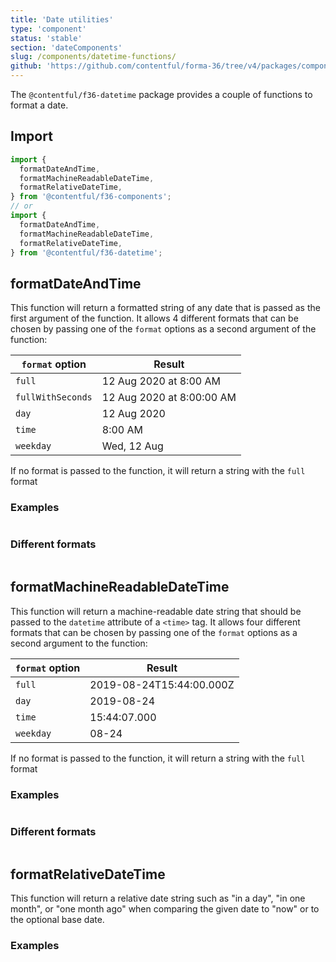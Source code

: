 ```yaml
---
title: 'Date utilities'
type: 'component'
status: 'stable'
section: 'dateComponents'
slug: /components/datetime-functions/
github: 'https://github.com/contentful/forma-36/tree/v4/packages/components/datetime/src/utils'
---
```


The `@contentful/f36-datetime` package provides a couple of functions to format a date.

## Import

```jsx static=true
import {
  formatDateAndTime,
  formatMachineReadableDateTime,
  formatRelativeDateTime,
} from '@contentful/f36-components';
// or
import {
  formatDateAndTime,
  formatMachineReadableDateTime,
  formatRelativeDateTime,
} from '@contentful/f36-datetime';
```

## formatDateAndTime

This function will return a formatted string of any date that is passed as the first argument of the function.
It allows 4 different formats that can be chosen by passing one of the `format` options as a second argument of the function:

| `format` option   | Result                    |
| ----------------- | ------------------------- |
| `full`            | 12 Aug 2020 at 8:00 AM    |
| `fullWithSeconds` | 12 Aug 2020 at 8:00:00 AM |
| `day`             | 12 Aug 2020               |
| `time`            | 8:00 AM                   |
| `weekday`         | Wed, 12 Aug               |

If no format is passed to the function, it will return a string with the `full` format

### Examples

```jsx file=../../examples/FormatDateAndTimeExample.tsx

```

### Different formats

```jsx file=../../examples/DifferentFormatsExample.tsx

```

## formatMachineReadableDateTime

This function will return a machine-readable date string that should be passed to the `datetime` attribute of a `<time>` tag.
It allows four different formats that can be chosen by passing one of the `format` options as a second argument to the function:

| `format` option | Result                   |
| --------------- | ------------------------ |
| `full`          | 2019-08-24T15:44:00.000Z |
| `day`           | 2019-08-24               |
| `time`          | 15:44:07.000             |
| `weekday`       | 08-24                    |

If no format is passed to the function, it will return a string with the `full` format

### Examples

```jsx file=../../examples/FormatMachineReadableDateTimeExample.tsx

```

### Different formats

```jsx file=../../examples/DifferentFormatMachineReadableDateTimeExample.tsx

```

## formatRelativeDateTime

This function will return a relative date string such as "in a day", "in one month", or "one month ago" when comparing the given date to "now" or to the optional base date.

### Examples

```jsx file=../../examples/FormatRelativeDateTimeExample.tsx

```
